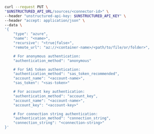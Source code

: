 ```bash REST (Change)
curl --request PUT \
"$UNSTRUCTURED_API_URL/sources/<connector-id>" \
--header "unstructured-api-key: $UNSTRUCTURED_API_KEY" \
--header "accept: application/json" \
--data \
'{
    "type": "azure",
    "name": "<name>",
    "recursive": "<true|false>",
    "remote_url": "az://<container-name>/<path/to/file/or/folder>",

    # For anonymous authentication:
    "authentication_method": "anonymous"

    # For SAS token authentication:
    "authentication_method": "sas_token_recommended",
    "account_name": "<account-name>",
    "sas_token": "<sas-token>"

    # For account key authentication:
    "authentication_method": "account_key",
    "account_name": "<account-name>",
    "account_key": "<account-key>"

    # For connection string authentication:
    "authentication_method": "connection_string",
    "connection_string": "<connection-string>"
}'
```